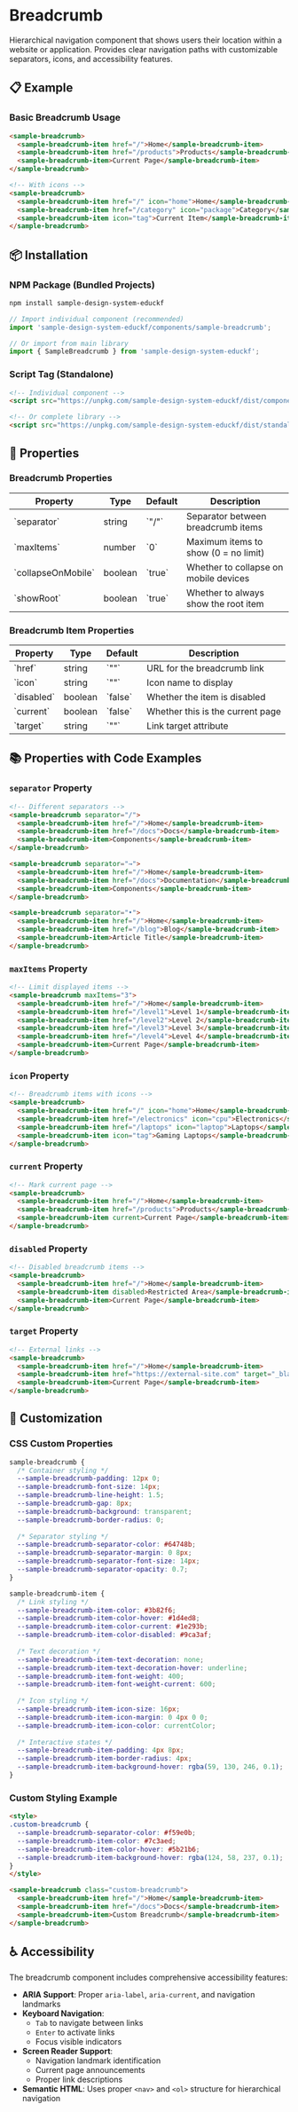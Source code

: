 # Breadcrumb

Hierarchical navigation component that shows users their location within a website or application. Provides clear navigation paths with customizable separators, icons, and accessibility features.

## 📋 Example

### Basic Breadcrumb Usage
```html
<sample-breadcrumb>
  <sample-breadcrumb-item href="/">Home</sample-breadcrumb-item>
  <sample-breadcrumb-item href="/products">Products</sample-breadcrumb-item>
  <sample-breadcrumb-item>Current Page</sample-breadcrumb-item>
</sample-breadcrumb>

<!-- With icons -->
<sample-breadcrumb>
  <sample-breadcrumb-item href="/" icon="home">Home</sample-breadcrumb-item>
  <sample-breadcrumb-item href="/category" icon="package">Category</sample-breadcrumb-item>
  <sample-breadcrumb-item icon="tag">Current Item</sample-breadcrumb-item>
</sample-breadcrumb>
```

## 📦 Installation

### NPM Package (Bundled Projects)
```bash
npm install sample-design-system-educkf
```

```javascript
// Import individual component (recommended)
import 'sample-design-system-educkf/components/sample-breadcrumb';

// Or import from main library
import { SampleBreadcrumb } from 'sample-design-system-educkf';
```

### Script Tag (Standalone)
```html
<!-- Individual component -->
<script src="https://unpkg.com/sample-design-system-educkf/dist/components/sample-breadcrumb.js"></script>

<!-- Or complete library -->
<script src="https://unpkg.com/sample-design-system-educkf/dist/standalone/index.js"></script>
```

## 🎨 Properties

### Breadcrumb Properties
<div className="overflow-x-auto">
  <table className="w-full border-collapse border border-gray-200 dark:border-gray-700 mb-6">
    <thead>
      <tr className="bg-gray-50 dark:bg-gray-800">
        <th className="border border-gray-200 dark:border-gray-700 px-4 py-2 text-left font-semibold">Property</th>
        <th className="border border-gray-200 dark:border-gray-700 px-4 py-2 text-left font-semibold">Type</th>
        <th className="border border-gray-200 dark:border-gray-700 px-4 py-2 text-left font-semibold">Default</th>
        <th className="border border-gray-200 dark:border-gray-700 px-4 py-2 text-left font-semibold">Description</th>
      </tr>
    </thead>
    <tbody>
      <tr>
        <td className="border border-gray-200 dark:border-gray-700 px-4 py-2 font-mono text-sm">`separator`</td>
        <td className="border border-gray-200 dark:border-gray-700 px-4 py-2 font-mono text-sm">string</td>
        <td className="border border-gray-200 dark:border-gray-700 px-4 py-2 font-mono text-sm">`"/"`</td>
        <td className="border border-gray-200 dark:border-gray-700 px-4 py-2">Separator between breadcrumb items</td>
      </tr>
      <tr>
        <td className="border border-gray-200 dark:border-gray-700 px-4 py-2 font-mono text-sm">`maxItems`</td>
        <td className="border border-gray-200 dark:border-gray-700 px-4 py-2 font-mono text-sm">number</td>
        <td className="border border-gray-200 dark:border-gray-700 px-4 py-2 font-mono text-sm">`0`</td>
        <td className="border border-gray-200 dark:border-gray-700 px-4 py-2">Maximum items to show (0 = no limit)</td>
      </tr>
      <tr>
        <td className="border border-gray-200 dark:border-gray-700 px-4 py-2 font-mono text-sm">`collapseOnMobile`</td>
        <td className="border border-gray-200 dark:border-gray-700 px-4 py-2 font-mono text-sm">boolean</td>
        <td className="border border-gray-200 dark:border-gray-700 px-4 py-2 font-mono text-sm">`true`</td>
        <td className="border border-gray-200 dark:border-gray-700 px-4 py-2">Whether to collapse on mobile devices</td>
      </tr>
      <tr>
        <td className="border border-gray-200 dark:border-gray-700 px-4 py-2 font-mono text-sm">`showRoot`</td>
        <td className="border border-gray-200 dark:border-gray-700 px-4 py-2 font-mono text-sm">boolean</td>
        <td className="border border-gray-200 dark:border-gray-700 px-4 py-2 font-mono text-sm">`true`</td>
        <td className="border border-gray-200 dark:border-gray-700 px-4 py-2">Whether to always show the root item</td>
      </tr>
    </tbody>
  </table>
</div>

### Breadcrumb Item Properties
<div className="overflow-x-auto">
  <table className="w-full border-collapse border border-gray-200 dark:border-gray-700 mb-6">
    <thead>
      <tr className="bg-gray-50 dark:bg-gray-800">
        <th className="border border-gray-200 dark:border-gray-700 px-4 py-2 text-left font-semibold">Property</th>
        <th className="border border-gray-200 dark:border-gray-700 px-4 py-2 text-left font-semibold">Type</th>
        <th className="border border-gray-200 dark:border-gray-700 px-4 py-2 text-left font-semibold">Default</th>
        <th className="border border-gray-200 dark:border-gray-700 px-4 py-2 text-left font-semibold">Description</th>
      </tr>
    </thead>
    <tbody>
      <tr>
        <td className="border border-gray-200 dark:border-gray-700 px-4 py-2 font-mono text-sm">`href`</td>
        <td className="border border-gray-200 dark:border-gray-700 px-4 py-2 font-mono text-sm">string</td>
        <td className="border border-gray-200 dark:border-gray-700 px-4 py-2 font-mono text-sm">`""`</td>
        <td className="border border-gray-200 dark:border-gray-700 px-4 py-2">URL for the breadcrumb link</td>
      </tr>
      <tr>
        <td className="border border-gray-200 dark:border-gray-700 px-4 py-2 font-mono text-sm">`icon`</td>
        <td className="border border-gray-200 dark:border-gray-700 px-4 py-2 font-mono text-sm">string</td>
        <td className="border border-gray-200 dark:border-gray-700 px-4 py-2 font-mono text-sm">`""`</td>
        <td className="border border-gray-200 dark:border-gray-700 px-4 py-2">Icon name to display</td>
      </tr>
      <tr>
        <td className="border border-gray-200 dark:border-gray-700 px-4 py-2 font-mono text-sm">`disabled`</td>
        <td className="border border-gray-200 dark:border-gray-700 px-4 py-2 font-mono text-sm">boolean</td>
        <td className="border border-gray-200 dark:border-gray-700 px-4 py-2 font-mono text-sm">`false`</td>
        <td className="border border-gray-200 dark:border-gray-700 px-4 py-2">Whether the item is disabled</td>
      </tr>
      <tr>
        <td className="border border-gray-200 dark:border-gray-700 px-4 py-2 font-mono text-sm">`current`</td>
        <td className="border border-gray-200 dark:border-gray-700 px-4 py-2 font-mono text-sm">boolean</td>
        <td className="border border-gray-200 dark:border-gray-700 px-4 py-2 font-mono text-sm">`false`</td>
        <td className="border border-gray-200 dark:border-gray-700 px-4 py-2">Whether this is the current page</td>
      </tr>
      <tr>
        <td className="border border-gray-200 dark:border-gray-700 px-4 py-2 font-mono text-sm">`target`</td>
        <td className="border border-gray-200 dark:border-gray-700 px-4 py-2 font-mono text-sm">string</td>
        <td className="border border-gray-200 dark:border-gray-700 px-4 py-2 font-mono text-sm">`""`</td>
        <td className="border border-gray-200 dark:border-gray-700 px-4 py-2">Link target attribute</td>
      </tr>
    </tbody>
  </table>
</div>

## 📚 Properties with Code Examples

### `separator` Property
```html
<!-- Different separators -->
<sample-breadcrumb separator="/">
  <sample-breadcrumb-item href="/">Home</sample-breadcrumb-item>
  <sample-breadcrumb-item href="/docs">Docs</sample-breadcrumb-item>
  <sample-breadcrumb-item>Components</sample-breadcrumb-item>
</sample-breadcrumb>

<sample-breadcrumb separator="→">
  <sample-breadcrumb-item href="/">Home</sample-breadcrumb-item>
  <sample-breadcrumb-item href="/docs">Documentation</sample-breadcrumb-item>
  <sample-breadcrumb-item>Components</sample-breadcrumb-item>
</sample-breadcrumb>

<sample-breadcrumb separator="•">
  <sample-breadcrumb-item href="/">Home</sample-breadcrumb-item>
  <sample-breadcrumb-item href="/blog">Blog</sample-breadcrumb-item>
  <sample-breadcrumb-item>Article Title</sample-breadcrumb-item>
</sample-breadcrumb>
```

### `maxItems` Property
```html
<!-- Limit displayed items -->
<sample-breadcrumb maxItems="3">
  <sample-breadcrumb-item href="/">Home</sample-breadcrumb-item>
  <sample-breadcrumb-item href="/level1">Level 1</sample-breadcrumb-item>
  <sample-breadcrumb-item href="/level2">Level 2</sample-breadcrumb-item>
  <sample-breadcrumb-item href="/level3">Level 3</sample-breadcrumb-item>
  <sample-breadcrumb-item href="/level4">Level 4</sample-breadcrumb-item>
  <sample-breadcrumb-item>Current Page</sample-breadcrumb-item>
</sample-breadcrumb>
```

### `icon` Property
```html
<!-- Breadcrumb items with icons -->
<sample-breadcrumb>
  <sample-breadcrumb-item href="/" icon="home">Home</sample-breadcrumb-item>
  <sample-breadcrumb-item href="/electronics" icon="cpu">Electronics</sample-breadcrumb-item>
  <sample-breadcrumb-item href="/laptops" icon="laptop">Laptops</sample-breadcrumb-item>
  <sample-breadcrumb-item icon="tag">Gaming Laptops</sample-breadcrumb-item>
</sample-breadcrumb>
```

### `current` Property
```html
<!-- Mark current page -->
<sample-breadcrumb>
  <sample-breadcrumb-item href="/">Home</sample-breadcrumb-item>
  <sample-breadcrumb-item href="/products">Products</sample-breadcrumb-item>
  <sample-breadcrumb-item current>Current Page</sample-breadcrumb-item>
</sample-breadcrumb>
```

### `disabled` Property
```html
<!-- Disabled breadcrumb items -->
<sample-breadcrumb>
  <sample-breadcrumb-item href="/">Home</sample-breadcrumb-item>
  <sample-breadcrumb-item disabled>Restricted Area</sample-breadcrumb-item>
  <sample-breadcrumb-item>Current Page</sample-breadcrumb-item>
</sample-breadcrumb>
```

### `target` Property
```html
<!-- External links -->
<sample-breadcrumb>
  <sample-breadcrumb-item href="/">Home</sample-breadcrumb-item>
  <sample-breadcrumb-item href="https://external-site.com" target="_blank">External Site</sample-breadcrumb-item>
  <sample-breadcrumb-item>Current Page</sample-breadcrumb-item>
</sample-breadcrumb>
```

## 🎨 Customization

### CSS Custom Properties
```css
sample-breadcrumb {
  /* Container styling */
  --sample-breadcrumb-padding: 12px 0;
  --sample-breadcrumb-font-size: 14px;
  --sample-breadcrumb-line-height: 1.5;
  --sample-breadcrumb-gap: 8px;
  --sample-breadcrumb-background: transparent;
  --sample-breadcrumb-border-radius: 0;
  
  /* Separator styling */
  --sample-breadcrumb-separator-color: #64748b;
  --sample-breadcrumb-separator-margin: 0 8px;
  --sample-breadcrumb-separator-font-size: 14px;
  --sample-breadcrumb-separator-opacity: 0.7;
}

sample-breadcrumb-item {
  /* Link styling */
  --sample-breadcrumb-item-color: #3b82f6;
  --sample-breadcrumb-item-color-hover: #1d4ed8;
  --sample-breadcrumb-item-color-current: #1e293b;
  --sample-breadcrumb-item-color-disabled: #9ca3af;
  
  /* Text decoration */
  --sample-breadcrumb-item-text-decoration: none;
  --sample-breadcrumb-item-text-decoration-hover: underline;
  --sample-breadcrumb-item-font-weight: 400;
  --sample-breadcrumb-item-font-weight-current: 600;
  
  /* Icon styling */
  --sample-breadcrumb-item-icon-size: 16px;
  --sample-breadcrumb-item-icon-margin: 0 4px 0 0;
  --sample-breadcrumb-item-icon-color: currentColor;
  
  /* Interactive states */
  --sample-breadcrumb-item-padding: 4px 8px;
  --sample-breadcrumb-item-border-radius: 4px;
  --sample-breadcrumb-item-background-hover: rgba(59, 130, 246, 0.1);
}
```

### Custom Styling Example
```html
<style>
.custom-breadcrumb {
  --sample-breadcrumb-separator-color: #f59e0b;
  --sample-breadcrumb-item-color: #7c3aed;
  --sample-breadcrumb-item-color-hover: #5b21b6;
  --sample-breadcrumb-item-background-hover: rgba(124, 58, 237, 0.1);
}
</style>

<sample-breadcrumb class="custom-breadcrumb">
  <sample-breadcrumb-item href="/">Home</sample-breadcrumb-item>
  <sample-breadcrumb-item href="/docs">Docs</sample-breadcrumb-item>
  <sample-breadcrumb-item>Custom Breadcrumb</sample-breadcrumb-item>
</sample-breadcrumb>
```

## ♿ Accessibility

The breadcrumb component includes comprehensive accessibility features:

- **ARIA Support**: Proper `aria-label`, `aria-current`, and navigation landmarks
- **Keyboard Navigation**: 
  - `Tab` to navigate between links
  - `Enter` to activate links
  - Focus visible indicators
- **Screen Reader Support**: 
  - Navigation landmark identification
  - Current page announcements
  - Proper link descriptions
- **Semantic HTML**: Uses proper `<nav>` and `<ol>` structure for hierarchical navigation 
